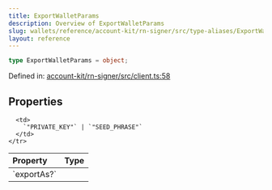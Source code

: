 ```yaml
---
title: ExportWalletParams
description: Overview of ExportWalletParams
slug: wallets/reference/account-kit/rn-signer/src/type-aliases/ExportWalletParams
layout: reference
---
```


```ts
type ExportWalletParams = object;
```

Defined in: [account-kit/rn-signer/src/client.ts:58](https://github.com/alchemyplatform/aa-sdk/blob/4987bdd63823427c48ec21401b71fa3cfc2d0675/account-kit/rn-signer/src/client.ts#L58)

## Properties

<table>
  <thead>
    <tr>
      <th align="left">Property</th>
      <th align="left">Type</th>
    </tr>
  </thead>

  <tbody>
    <tr>
      <td>
        <a id="exportas" /> `exportAs?`
      </td>

      <td>
        `"PRIVATE_KEY"` | `"SEED_PHRASE"`
      </td>
    </tr>

  </tbody>
</table>
